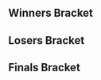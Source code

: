 {{DISPLAYTITLE:Don't lose the HYPE 1: Singles}}{{SetGame|melee}}
{{tabs static
|name1=Overview
|link1=Don't lose the HYPE 1
|name2=Singles
|link2=Don't lose the HYPE 1/Singles
|This=2
}}
<!-- Generated with http://tournament-nub.rhcloud.com/toliquipedia name=1upsmash-HYPE1melee -->

==Winners Bracket==
{{32DEWBracketA
|r1m1p1=Leso |r1m1p1flag=br |r1m1p1score=W |r1m1win=1
|r1m1p2=Bye |r1m1p2flag= |r1m1p2score=-

|r1m2p1=Kovarish |r1m2p1flag=br |r1m2p1score=0 |r1m2win=2
|r1m2p2=André |r1m2p2flag=br |r1m2p2score=2

|r1m3p1=Yost |r1m3p1flag=br |r1m3p1score=2 |r1m3win=1
|r1m3p2=Kizzu |r1m3p2flag=br |r1m3p2score=0

|r1m4p1=Mattos |r1m4p1flag=br |r1m4p1score=2 |r1m4win=1
|r1m4p2=Nervoso |r1m4p2flag=br |r1m4p2score=0

|r1m5p1=Slug |r1m5p1flag=br |r1m5p1score=2 |r1m5win=1
|r1m5p2=Adrian |r1m5p2flag=br |r1m5p2score=0

|r1m6p1=Hokage |r1m6p1flag=br |r1m6p1score=2 |r1m6win=1
|r1m6p2=Kira |r1m6p2flag=br |r1m6p2score=0

|r1m7p1=Banze |r1m7p1flag=br |r1m7p1score=2 |r1m7win=1
|r1m7p2=Mutante |r1m7p2flag=br |r1m7p2score=0

|r1m8p1=Tilt |r1m8p1flag=br |r1m8p1score=0 |r1m8win=2
|r1m8p2=McS33 |r1m8p2flag=br |r1m8p2score=2

|r1m9p1=Walk |r1m9p1flag=br |r1m9p1score=W |r1m9win=1
|r1m9p2=Bye |r1m9p2flag= |r1m9p2score=-

|r1m10p1=Phoca |r1m10p1flag=br |r1m10p1score=2 |r1m10win=1
|r1m10p2=Bozo |r1m10p2flag=br |r1m10p2score=1

|r1m11p1=dede |r1m11p1flag=br |r1m11p1score=2 |r1m11win=1
|r1m11p2=Joker |r1m11p2flag=br |r1m11p2score=0

|r1m12p1=Lightosia |r1m12p1flag=br |r1m12p1score=2 |r1m12win=1
|r1m12p2=Raul |r1m12p2flag=br |r1m12p2score=1

|r1m13p1=Aisengobay |r1m13p1flag=br |r1m13p1score=2 |r1m13win=1
|r1m13p2=Striker |r1m13p2flag=br |r1m13p2score=0

|r1m14p1=Brancow |r1m14p1flag=br |r1m14p1score=2 |r1m14win=1
|r1m14p2=Lee |r1m14p2flag=br |r1m14p2score=1

|r1m15p1=The Boss |r1m15p1flag=br |r1m15p1score=2 |r1m15win=1
|r1m15p2=Killua |r1m15p2flag=br |r1m15p2score=0

|r1m16p1=Kinhow |r1m16p1flag=br |r1m16p1score=2 |r1m16win=1
|r1m16p2=Darkeye |r1m16p2flag=br |r1m16p2score=0

|r2m1p1=Leso |r2m1p1flag=br |r2m1p1score=2 |r2m1win=1
|r2m1p2=André |r2m1p2flag=br |r2m1p2score=0

|r2m2p1=Yost |r2m2p1flag=br |r2m2p1score=2 |r2m2win=1
|r2m2p2=Mattos |r2m2p2flag=br |r2m2p2score=0

|r2m3p1=Slug |r2m3p1flag=br |r2m3p1score=2 |r2m3win=1
|r2m3p2=Hokage |r2m3p2flag=br |r2m3p2score=0

|r2m4p1=Banze |r2m4p1flag=br |r2m4p1score=0 |r2m4win=2
|r2m4p2=McS33 |r2m4p2flag=br |r2m4p2score=2

|r2m5p1=Walk |r2m5p1flag=br |r2m5p1score=2 |r2m5win=1
|r2m5p2=Phoca |r2m5p2flag=br |r2m5p2score=0

|r2m6p1=dede |r2m6p1flag=br |r2m6p1score=2 |r2m6win=1
|r2m6p2=Lightosia |r2m6p2flag=br |r2m6p2score=0

|r2m7p1=Aisengobay |r2m7p1flag=br |r2m7p1score=2 |r2m7win=1
|r2m7p2=Brancow |r2m7p2flag=br |r2m7p2score=0

|r2m8p1=The Boss |r2m8p1flag=br |r2m8p1score=2 |r2m8win=1
|r2m8p2=Kinhow |r2m8p2flag=br |r2m8p2score=0

|r3m1p1=Leso |r3m1p1flag=br |r3m1p1score=2 |r3m1win=1
|r3m1p2=Yost |r3m1p2flag=br |r3m1p2score=0

|r3m2p1=Slug |r3m2p1flag=br |r3m2p1score=2 |r3m2win=1
|r3m2p2=McS33 |r3m2p2flag=br |r3m2p2score=0

|r3m3p1=Walk |r3m3p1flag=br |r3m3p1score=2 |r3m3win=1
|r3m3p2=dede |r3m3p2flag=br |r3m3p2score=1

|r3m4p1=Aisengobay |r3m4p1flag=br |r3m4p1score=2 |r3m4win=1
|r3m4p2=The Boss |r3m4p2flag=br |r3m4p2score=0

|r4m1p1=Leso |r4m1p1flag=br |r4m1p1score=2 |r4m1win=1
|r4m1p2=Slug |r4m1p2flag=br |r4m1p2score=1

|r4m2p1=Walk |r4m2p1flag=br |r4m2p1score=0 |r4m2win=2
|r4m2p2=Aisengobay |r4m2p2flag=br |r4m2p2score=2
}}

==Losers Bracket==
{{32DELBracketSmwA
|tourneylink=Don't lose the HYPE 1
|tourneyname=Don't lose the HYPE 1
|l1placement=25-32
|l2placement=17-24
|l3placement=13-16
|l4placement=9-12
|l5placement=7-8
|l6placement=5-6

|l1m1p1=Bye |l1m1p1flag= |l1m1p1score=- |l1m1win=2
|l1m1p2=Kovarish |l1m1p2flag=br |l1m1p2score=W

|l1m2p1=Kizzu |l1m2p1flag=br |l1m2p1score=2 |l1m2win=1
|l1m2p2=Nervoso |l1m2p2flag=br |l1m2p2score=0

|l1m3p1=Adrian |l1m3p1flag=br |l1m3p1score=2 |l1m3win=1
|l1m3p2=Kira |l1m3p2flag=br |l1m3p2score=0

|l1m4p1=Mutante |l1m4p1flag= |l1m4p1score=1 |l1m4win=2
|l1m4p2=Tilt |l1m4p2flag=br |l1m4p2score=2

|l1m5p1=Bye |l1m5p1flag= |l1m5p1score=- |l1m5win=2
|l1m5p2=Bozo |l1m5p2flag=br |l1m5p2score=W

|l1m6p1=Joker |l1m6p1flag=br |l1m6p1score=2 |l1m6win=1
|l1m6p2=Raul |l1m6p2flag=br |l1m6p2score=0

|l1m7p1=Striker |l1m7p1flag=br |l1m7p1score=2 |l1m7win=1
|l1m7p2=Lee |l1m7p2flag=br |l1m7p2score=0

|l1m8p1=Killua |l1m8p1flag=br |l1m8p1score=2 |l1m8win=1
|l1m8p2=Darkeye |l1m8p2flag=br |l1m8p2score=0

|l2m1p1=Kinhow |l2m1p1flag=br |l2m1p1score=1 |l2m1win=2
|l2m1p2=Kovarish |l2m1p2flag=br |l2m1p2score=2

|l2m2p1=Brancow |l2m2p1flag=br |l2m2p1score=1 |l2m2win=2
|l2m2p2=Kizzu |l2m2p2flag=br |l2m2p2score=2

|l2m3p1=Lightosia |l2m3p1flag=br |l2m3p1score=1 |l2m3win=2
|l2m3p2=Adrian |l2m3p2flag=br |l2m3p2score=2

|l2m4p1=Phoca |l2m4p1flag=br |l2m4p1score=2 |l2m4win=1
|l2m4p2=Tilt |l2m4p2flag=br |l2m4p2score=0

|l2m5p1=Banze |l2m5p1flag=br |l2m5p1score=2 |l2m5win=1
|l2m5p2=Bozo |l2m5p2flag=br |l2m5p2score=0

|l2m6p1=Hokage |l2m6p1flag=br |l2m6p1score=0 |l2m6win=2
|l2m6p2=Joker |l2m6p2flag=br |l2m6p2score=2

|l2m7p1=Mattos |l2m7p1flag=br |l2m7p1score=0 |l2m7win=2
|l2m7p2=Striker |l2m7p2flag=br |l2m7p2score=2

|l2m8p1=André |l2m8p1flag=br |l2m8p1score=2 |l2m8win=1
|l2m8p2=Killua |l2m8p2flag=br |l2m8p2score=0

|l3m1p1=Kovarish |l3m1p1flag=br |l3m1p1score=0 |l3m1win=2
|l3m1p2=Kizzu |l3m1p2flag=br |l3m1p2score=2

|l3m2p1=Adrian |l3m2p1flag=br |l3m2p1score=0 |l3m2win=2
|l3m2p2=Phoca |l3m2p2flag=br |l3m2p2score=2

|l3m3p1=Banze |l3m3p1flag=br |l3m3p1score=0 |l3m3win=2
|l3m3p2=Joker |l3m3p2flag=br |l3m3p2score=2

|l3m4p1=Striker |l3m4p1flag=br |l3m4p1score=2 |l3m4win=1
|l3m4p2=André |l3m4p2flag=br |l3m4p2score=0

|l4m1p1=McS33 |l4m1p1flag=br |l4m1p1score=0 |l4m1win=2
|l4m1p2=Kizzu |l4m1p2flag=br |l4m1p2score=2

|l4m2p1=Yost |l4m2p1flag=br |l4m2p1score=2 |l4m2win=1
|l4m2p2=Phoca |l4m2p2flag=br |l4m2p2score=1

|l4m3p1=The Boss |l4m3p1flag=br |l4m3p1score=1 |l4m3win=2
|l4m3p2=Joker |l4m3p2flag=br |l4m3p2score=2

|l4m4p1=dede |l4m4p1flag=br |l4m4p1score=2 |l4m4win=1
|l4m4p2=Striker |l4m4p2flag=br |l4m4p2score=0

|l5m1p1=Kizzu |l5m1p1flag=br |l5m1p1score=2 |l5m1win=1
|l5m1p2=Yost |l5m1p2flag=br |l5m1p2score=0

|l5m2p1=Joker |l5m2p1flag=br |l5m2p1score=0 |l5m2win=2
|l5m2p2=dede |l5m2p2flag=br |l5m2p2score=2

|l6m1p1=Walk |l6m1p1flag=br |l6m1p1score=2 |l6m1win=1
|l6m1p2=Kizzu |l6m1p2flag=br |l6m1p2score=0

|l6m2p1=Slug |l6m2p1flag=br |l6m2p1score=1 |l6m2win=2
|l6m2p2=dede |l6m2p2flag=br |l6m2p2score=2
}}

==Finals Bracket==
<onlyinclude>
{{DEFinalSmwBracket
|tourneylink=Don't lose the HYPE 1
|tourneyname=Don't lose the HYPE 1
|l1placement=4
|r2placement=3
|r3loserplacement=2
|r3winnerplacement=1
|export_score=true

<!-- FROM WINNERS -->
|r1m1p1=Leso |r1m1p1flag=br |r1m1p1score=1 |r1m1win=2
|r1m1p2=Aisengobay |r1m1p2flag=br |r1m1p2score=3

<!-- FROM LOSERS -->
|l1m1p1=Walk |l1m1p1flag=br |l1m1p1score=2 |l1m1win=1
|l1m1p2=dede |l1m1p2flag=br |l1m1p2score=1

<!-- LOSERS FINALS -->
|r2m1p1=Leso |r2m1p1flag=br |r2m1p1score=3 |r2m1win=1
|r2m1p2=Walk |r2m1p2flag=br |r2m1p2score=1

<!-- GRAND FINALS -->
|r3m1p1=Aisengobay |r3m1p1flag=br |r3m1p1score=3 |r3m1win=1
|r3m1p2=Leso |r3m1p2flag=br |r3m1p2score=0
}}
</onlyinclude>
